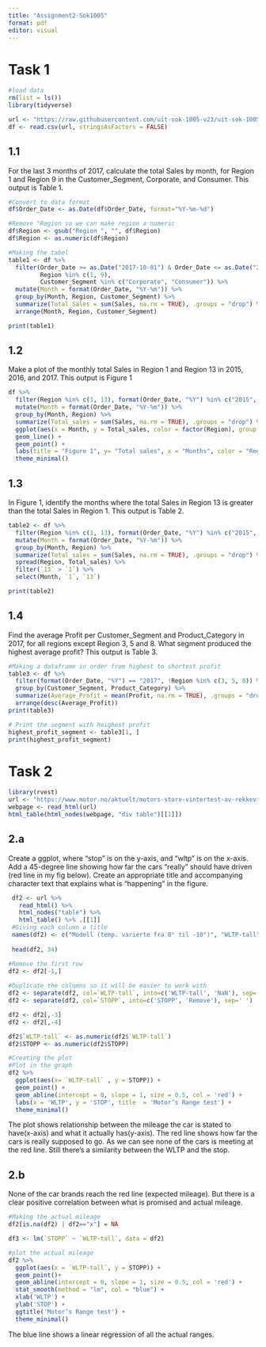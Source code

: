 ```yaml
---
title: "Assignment2-Sok1005"
format: pdf
editor: visual
---
```


# Task 1

```r
#load data
rm(list = ls())
library(tidyverse)

url <- "https://raw.githubusercontent.com/uit-sok-1005-v23/uit-sok-1005-v23.github.io/main/storedata.csv"
df <- read.csv(url, stringsAsFactors = FALSE)

```

## 1.1

For the last 3 months of 2017, calculate the total Sales by month, for Region 1 and Region 9 in the Customer_Segment, Corporate, and Consumer. This output is Table 1.

```r
#Convert to data format
df$Order_Date <- as.Date(df$Order_Date, format="%Y-%m-%d")

#Remove "Region so we can make region a numeric
df$Region <- gsub("Region ", "", df$Region) 
df$Region <- as.numeric(df$Region) 

#Making the tabel
table1 <- df %>%
  filter(Order_Date >= as.Date("2017-10-01") & Order_Date <= as.Date("2017-12-31"),
         Region %in% c(1, 9),
         Customer_Segment %in% c("Corporate", "Consumer")) %>%
  mutate(Month = format(Order_Date, "%Y-%m")) %>%
  group_by(Month, Region, Customer_Segment) %>%
  summarize(Total_Sales = sum(Sales, na.rm = TRUE), .groups = "drop") %>%
  arrange(Month, Region, Customer_Segment)

print(table1)

```

## 1.2

Make a plot of the monthly total Sales in Region 1 and Region 13 in 2015, 2016, and 2017. This output is Figure 1

```r
df %>%
  filter(Region %in% c(1, 13), format(Order_Date, "%Y") %in% c("2015", "2016", "2017")) %>%
  mutate(Month = format(Order_Date, "%Y-%m")) %>%
  group_by(Month, Region) %>%
  summarize(Total_sales = sum(Sales, na.rm = TRUE), .groups = "drop") %>%
  ggplot(aes(x = Month, y = Total_sales, color = factor(Region), group = Region))+
  geom_line() +
  geom_point() +
  labs(title = "Figure 1", y= "Total sales", x = "Months", color = "Region") +
  theme_minimal()
```

## 1.3

In Figure 1, identify the months where the total Sales in Region 13 is greater than the total Sales in Region 1. This output is Table 2.

```r
table2 <- df %>%
  filter(Region %in% c(1, 13), format(Order_Date, "%Y") %in% c("2015", "2016", "2017")) %>%
  mutate(Month = format(Order_Date, "%Y-%m")) %>%
  group_by(Month, Region) %>%
  summarize(Total_sales = sum(Sales, na.rm = TRUE), .groups = "drop") %>%
  spread(Region, Total_sales) %>%
  filter(`13` > `1`) %>%
  select(Month, `1`, `13`)

print(table2)
```

## 1.4

Find the average Profit per Customer_Segment and Product_Category in 2017, for all regions except Region 3, 5 and 8. What segment produced the highest average profit? This output is Table 3.

```r
#Making a dataframe in order from highest to shortest profit
table3 <- df %>%
  filter(format(Order_Date, "%Y") == "2017", !Region %in% c(3, 5, 8)) %>%
  group_by(Customer_Segment, Product_Category) %>%
  summarize(Average_Profit = mean(Profit, na.rm = TRUE), .groups = "drop") %>%
  arrange(desc(Average_Profit)) 
print(table3)
```

```r
# Print the segment with heighest profit
highest_profit_segment <- table3[1, ]
print(highest_profit_segment)
```

# Task 2

```r
library(rvest)
url <- "https://www.motor.no/aktuelt/motors-store-vintertest-av-rekkevidde-pa-elbiler/217132"
webpage <- read_html(url)
html_table(html_nodes(webpage, "div table")[[1]])
```

## 2.a

Create a ggplot, where “stop” is on the y-axis, and “wltp” is on the x-axis. Add a 45-degree line showing how far the cars “really” should have driven (red line in my fig below). Create an appropriate title and accompanying character text that explains what is “happening” in the figure.

```r
 df2 <- url %>%
   read_html() %>% 
   html_nodes("table") %>%  
   html_table() %>% .[[1]]
 #Giving each column a title
 names(df2) <- c("Modell (temp. varierte fra 0° til -10°)", "WLTP-tall", "STOPP", "Avvik")
 
 head(df2, 34)
```

```r
#Remove the first row
df2 <- df2[-1,]
 
#Duplicate the columns so it will be easier to work with
df2 <- separate(df2, col=`WLTP-tall`, into=c('WLTP-tall', 'NaN'), sep=' ')
df2 <- separate(df2, col=`STOPP`, into=c('STOPP', 'Remove'), sep=' ')

df2 <- df2[,-3]
df2 <- df2[,-4]

df2$`WLTP-tall` <- as.numeric(df2$`WLTP-tall`)
df2$STOPP <- as.numeric(df2$STOPP)
```

```r
#Creating the plot
#Plot in the graph
df2 %>%
  ggplot(aes(x= `WLTP-tall` , y = STOPP)) +
  geom_point() +
  geom_abline(intercept = 0, slope = 1, size = 0.5, col = 'red') +
  labs(x = 'WLTP', y = 'STOP', title  = 'Motor’s Range test') +
  theme_minimal()
```

The plot shows relationship between the mileage the car is stated to have(x-axis) and what it actually has(y-axis). The red line shows how far the cars is really supposed to go. As we can see none of the cars is meeting at the red line. Still there's a similarity between the WLTP and the stop.

## 2.b

None of the car brands reach the red line (expected mileage). But there is a clear positive correlation between what is promised and actual mileage.

```r
#Making the actual mileage
df2[is.na(df2) | df2=="x"] = NA

df3 <- lm(`STOPP` ~ `WLTP-tall`, data = df2)
```

```r
#plot the actual mileage
df2 %>%
  ggplot(aes(x = `WLTP-tall`, y = STOPP)) + 
  geom_point()+
  geom_abline(intercept = 0, slope = 1, size = 0.5, col = 'red') +
  stat_smooth(method = "lm", col = "blue") +
  xlab('WLTP') +
  ylab('STOP') +
  ggtitle('Motor’s Range test') +
  theme_minimal()
```

The blue line shows a linear regression of all the actual ranges.
